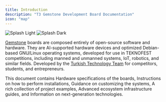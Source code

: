 ```yaml
---
title: Introduction
description: "T3 Gemstone Development Board Documentation"
icon: "map"
---
```


<Frame>
    <img className="block dark:hidden" src="/images/splash-light.svg" alt="Splash Light"/>
    <img className="hidden dark:block" src="/images/splash-dark.svg" alt="Splash Dark" />
</Frame>

[Gemstone](https://preprod.kureansiklopedi.com/tr/detay/Gemstone) boards are composed entirely of open-source software and hardware.
They are AI-supported hardware devices and optimized Debian-based GNU/Linux operating systems, developed for use
in TEKNOFEST competitions, including manned and unmanned systems, IoT, robotics, and similar fields. Developed by
the [Turkish Technology Team](https://t3vakfi.org/en/) for competitors, students, and entrepreneurs.

This document contains Hardware specifications of the boards, Instructions on how to perform installations,
Guidance on customizing the systems, A rich collection of project examples, Advanced ecosystem infrastructure
guides, and Information on next-generation technologies.
